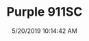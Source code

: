 ---
width: 2000
height: 1333
title: Purple 911SC
description: A custom purple 911SC.
date: 5/20/2019 10:14:42 AM
cameraMake: Sony
cameraModel: ILCE-7M3
lens: FE 24-105mm F4 G OSS
settingsfStop: f/4
settingsISO: ISO 100
settingsShutter: 1/400
settingsFocalLength: 105 mm
---